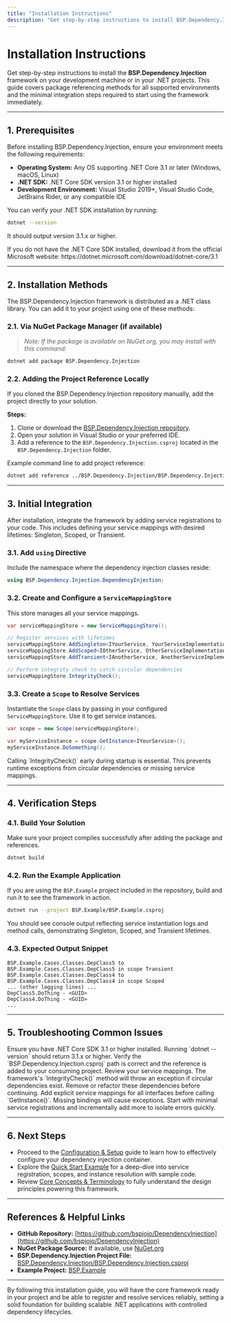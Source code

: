 ```yaml
---
title: "Installation Instructions"
description: "Get step-by-step instructions to install BSP.Dependency.Injection on your preferred platform. Includes package reference methods and basic integration steps, enabling you to get up and running quickly."
---
```


# Installation Instructions

Get step-by-step instructions to install the **BSP.Dependency.Injection** framework on your development machine or in your .NET projects. This guide covers package referencing methods for all supported environments and the minimal integration steps required to start using the framework immediately.

---

## 1. Prerequisites

Before installing BSP.Dependency.Injection, ensure your environment meets the following requirements:

- **Operating System:** Any OS supporting .NET Core 3.1 or later (Windows, macOS, Linux)
- **.NET SDK:** .NET Core SDK version 3.1 or higher installed
- **Development Environment:** Visual Studio 2019+, Visual Studio Code, JetBrains Rider, or any compatible IDE

You can verify your .NET SDK installation by running:

```bash
dotnet --version
```

It should output version 3.1.x or higher.

<Tip>
If you do not have the .NET Core SDK installed, download it from the official Microsoft website: https://dotnet.microsoft.com/download/dotnet-core/3.1
</Tip>

---

## 2. Installation Methods

The BSP.Dependency.Injection framework is distributed as a .NET class library. You can add it to your project using one of these methods:

### 2.1. Via NuGet Package Manager (if available)

> _Note: If the package is available on NuGet.org, you may install with this command:_

```bash
dotnet add package BSP.Dependency.Injection
```

### 2.2. Adding the Project Reference Locally

If you cloned the BSP.Dependency.Injection repository manually, add the project directly to your solution.

**Steps:**

1. Clone or download the [BSP.Dependency.Injection repository](https://github.com/bspjojo/DependencyInjection).
2. Open your solution in Visual Studio or your preferred IDE.
3. Add a reference to the `BSP.Dependency.Injection.csproj` located in the `BSP.Dependency.Injection` folder.

Example command line to add project reference:

```bash
dotnet add reference ../BSP.Dependency.Injection/BSP.Dependency.Injection.csproj
```

---

## 3. Initial Integration

After installation, integrate the framework by adding service registrations to your code. This includes defining your service mappings with desired lifetimes: Singleton, Scoped, or Transient.

### 3.1. Add `using` Directive

Include the namespace where the dependency injection classes reside:

```csharp
using BSP.Dependency.Injection.DependencyInjection;
```

### 3.2. Create and Configure a `ServiceMappingStore`

This store manages all your service mappings.

```csharp
var serviceMappingStore = new ServiceMappingStore();

// Register services with lifetimes
serviceMappingStore.AddSingleton<IYourService, YourServiceImplementation>();
serviceMappingStore.AddScoped<IOtherService, OtherServiceImplementation>();
serviceMappingStore.AddTransient<IAnotherService, AnotherServiceImplementation>();

// Perform integrity check to catch circular dependencies
serviceMappingStore.IntegrityCheck();
```

### 3.3. Create a `Scope` to Resolve Services

Instantiate the `Scope` class by passing in your configured `ServiceMappingStore`. Use it to get service instances.

```csharp
var scope = new Scope(serviceMappingStore);

var myServiceInstance = scope.GetInstance<IYourService>();
myServiceInstance.DoSomething();
```

<Tip>
Calling `IntegrityCheck()` early during startup is essential. This prevents runtime exceptions from circular dependencies or missing service mappings.
</Tip>

---

## 4. Verification Steps

### 4.1. Build Your Solution

Make sure your project compiles successfully after adding the package and references.

```bash
dotnet build
```

### 4.2. Run the Example Application

If you are using the `BSP.Example` project included in the repository, build and run it to see the framework in action.

```bash
dotnet run --project BSP.Example/BSP.Example.csproj
```

You should see console output reflecting service instantiation logs and method calls, demonstrating Singleton, Scoped, and Transient lifetimes.

### 4.3. Expected Output Snippet

```
BSP.Example.Cases.Classes.DepClass5 to BSP.Example.Cases.Classes.DepClass5 in scope Transient
BSP.Example.Cases.Classes.DepClass4 to BSP.Example.Cases.Classes.DepClass4 in scope Scoped
... (other logging lines) ...
DepClass5.DoThing - <GUID>
DepClass4.DoThing - <GUID>
...
```

---

## 5. Troubleshooting Common Issues

<AccordionGroup title="Common Installation and Setup Issues">
<Accordion title="Missing .NET SDK or Incorrect Version">
Ensure you have .NET Core SDK 3.1 or higher installed. Running `dotnet --version` should return 3.1.x or higher.
</Accordion>
<Accordion title="Project Reference Errors">
Verify the `BSP.Dependency.Injection.csproj` path is correct and the reference is added to your consuming project.
</Accordion>
<Accordion title="Circular Dependency Exceptions on Integrity Check">
Review your service mappings. The framework's `IntegrityCheck()` method will throw an exception if circular dependencies exist. Remove or refactor these dependencies before continuing.
</Accordion>
<Accordion title="Service Not Registered Exception When Resolving">
Add explicit service mappings for all interfaces before calling `GetInstance<T>()`. Missing bindings will cause exceptions.
</Accordion>
</AccordionGroup>

<Tip>
Start with minimal service registrations and incrementally add more to isolate errors quickly.
</Tip>

---

## 6. Next Steps

- Proceed to the [Configuration & Setup](../quickstart-experience/configuration-setup) guide to learn how to effectively configure your dependency injection container.
- Explore the [Quick Start Example](../../overview/architecture-features-getting-started/quick-start-example) for a deep-dive into service registration, scopes, and instance resolution with sample code.
- Review [Core Concepts & Terminology](../../overview/introduction-core-concepts/core-terminology-concepts) to fully understand the design principles powering this framework.


---

## References & Helpful Links

- **GitHub Repository:** [https://github.com/bspjojo/DependencyInjection](https://github.com/bspjojo/DependencyInjection)
- **NuGet Package Source:** If available, use [NuGet.org](https://www.nuget.org)
- **BSP.Dependency.Injection Project File:** [BSP.Dependency.Injection/BSP.Dependency.Injection.csproj](https://github.com/bspjojo/DependencyInjection/blob/main/BSP.Dependency.Injection/BSP.Dependency.Injection.csproj)
- **Example Project:** [BSP.Example](https://github.com/bspjojo/DependencyInjection/tree/main/BSP.Example)


---

By following this installation guide, you will have the core framework ready in your project and be able to register and resolve services reliably, setting a solid foundation for building scalable .NET applications with controlled dependency lifecycles.
